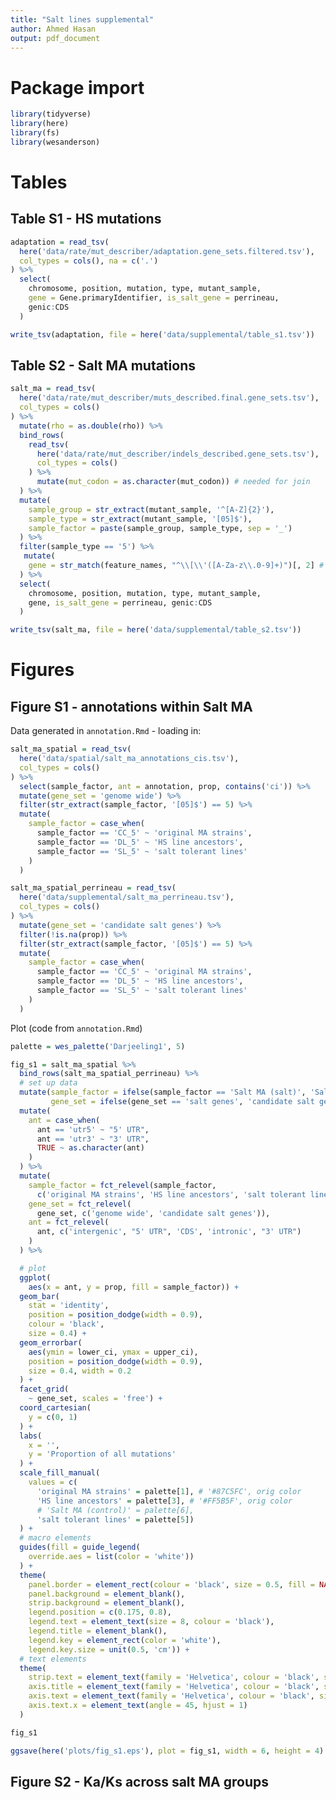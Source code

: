 ```yaml
---
title: "Salt lines supplemental"
author: Ahmed Hasan
output: pdf_document
---
```


# Package import

```r
library(tidyverse)
library(here)
library(fs)
library(wesanderson)
```

# Tables

## Table S1 - HS mutations

```r
adaptation = read_tsv(
  here('data/rate/mut_describer/adaptation.gene_sets.filtered.tsv'),
  col_types = cols(), na = c('.')
) %>% 
  select(
    chromosome, position, mutation, type, mutant_sample,
    gene = Gene.primaryIdentifier, is_salt_gene = perrineau,
    genic:CDS
  )

write_tsv(adaptation, file = here('data/supplemental/table_s1.tsv'))
```

## Table S2 - Salt MA mutations

```r
salt_ma = read_tsv(
  here('data/rate/mut_describer/muts_described.final.gene_sets.tsv'),
  col_types = cols()
) %>% 
  mutate(rho = as.double(rho)) %>% 
  bind_rows(
    read_tsv(
      here('data/rate/mut_describer/indels_described.gene_sets.tsv'),
      col_types = cols()
    ) %>% 
      mutate(mut_codon = as.character(mut_codon)) # needed for join
  ) %>% 
  mutate(
    sample_group = str_extract(mutant_sample, '^[A-Z]{2}'),
    sample_type = str_extract(mutant_sample, '[05]$'),
    sample_factor = paste(sample_group, sample_type, sep = '_')
  ) %>% 
  filter(sample_type == '5') %>% 
   mutate(
    gene = str_match(feature_names, "^\\[\\'([A-Za-z\\.0-9]+)")[, 2] # lol
  ) %>% 
  select(
    chromosome, position, mutation, type, mutant_sample,
    gene, is_salt_gene = perrineau, genic:CDS
  )

write_tsv(salt_ma, file = here('data/supplemental/table_s2.tsv'))

```

# Figures

## Figure S1 - annotations within Salt MA

Data generated in `annotation.Rmd` - loading in:

```r
salt_ma_spatial = read_tsv(
  here('data/spatial/salt_ma_annotations_cis.tsv'),
  col_types = cols()
) %>% 
  select(sample_factor, ant = annotation, prop, contains('ci')) %>% 
  mutate(gene_set = 'genome wide') %>% 
  filter(str_extract(sample_factor, '[05]$') == 5) %>% 
  mutate(
    sample_factor = case_when(
      sample_factor == 'CC_5' ~ 'original MA strains',
      sample_factor == 'DL_5' ~ 'HS line ancestors',
      sample_factor == 'SL_5' ~ 'salt tolerant lines'
    )
  )

salt_ma_spatial_perrineau = read_tsv(
  here('data/supplemental/salt_ma_perrineau.tsv'),
  col_types = cols()
) %>% 
  mutate(gene_set = 'candidate salt genes') %>% 
  filter(!is.na(prop)) %>% 
  filter(str_extract(sample_factor, '[05]$') == 5) %>% 
  mutate(
    sample_factor = case_when(
      sample_factor == 'CC_5' ~ 'original MA strains',
      sample_factor == 'DL_5' ~ 'HS line ancestors',
      sample_factor == 'SL_5' ~ 'salt tolerant lines'
    )
  )
```

Plot (code from `annotation.Rmd`)

```r
palette = wes_palette('Darjeeling1', 5)

fig_s1 = salt_ma_spatial %>% 
  bind_rows(salt_ma_spatial_perrineau) %>% 
  # set up data
  mutate(sample_factor = ifelse(sample_factor == 'Salt MA (salt)', 'Salt MA', sample_factor),
         gene_set = ifelse(gene_set == 'salt genes', 'candidate salt genes', gene_set)) %>% 
  mutate(
    ant = case_when(
      ant == 'utr5' ~ "5' UTR",
      ant == 'utr3' ~ "3' UTR",
      TRUE ~ as.character(ant)
    )
  ) %>% 
  mutate(
    sample_factor = fct_relevel(sample_factor, 
      c('original MA strains', 'HS line ancestors', 'salt tolerant lines')),
    gene_set = fct_relevel(
      gene_set, c('genome wide', 'candidate salt genes')),
    ant = fct_relevel(
      ant, c('intergenic', "5' UTR", 'CDS', 'intronic', "3' UTR")
    )
  ) %>% 

  # plot
  ggplot(
    aes(x = ant, y = prop, fill = sample_factor)) +
  geom_bar(
    stat = 'identity', 
    position = position_dodge(width = 0.9),
    colour = 'black',
    size = 0.4) +
  geom_errorbar(
    aes(ymin = lower_ci, ymax = upper_ci),
    position = position_dodge(width = 0.9),
    size = 0.4, width = 0.2
  ) +
  facet_grid(
    ~ gene_set, scales = 'free') +
  coord_cartesian(
    y = c(0, 1)
  ) +
  labs(
    x = '',
    y = 'Proportion of all mutations'
  ) +
  scale_fill_manual(
    values = c(
      'original MA strains' = palette[1], # '#87C5FC', orig color
      'HS line ancestors' = palette[3], # '#FF5B5F', orig color
      # 'Salt MA (control)' = palette[6], 
      'salt tolerant lines' = palette[5])
  ) +
  # macro elements
  guides(fill = guide_legend(
    override.aes = list(color = 'white'))
  ) +
  theme(
    panel.border = element_rect(colour = 'black', size = 0.5, fill = NA),
    panel.background = element_blank(),
    strip.background = element_blank(),
    legend.position = c(0.175, 0.8),
    legend.text = element_text(size = 8, colour = 'black'),
    legend.title = element_blank(),
    legend.key = element_rect(color = 'white'),
    legend.key.size = unit(0.5, 'cm')) +
  # text elements
  theme(
    strip.text = element_text(family = 'Helvetica', colour = 'black', size = 10),
    axis.title = element_text(family = 'Helvetica', colour = 'black', size = 10),
    axis.text = element_text(family = 'Helvetica', colour = 'black', size = 10),
    axis.text.x = element_text(angle = 45, hjust = 1)
  )

fig_s1

ggsave(here('plots/fig_s1.eps'), plot = fig_s1, width = 6, height = 4)
```

## Figure S2 - Ka/Ks across salt MA groups